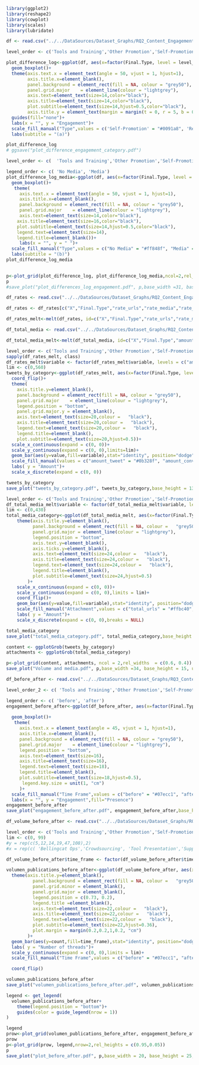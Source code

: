 ```{r}
library(ggplot2)
library(reshape2)
library(cowplot)
library(scales)
library(lubridate)
```

```{r}

df <- read.csv("../../DataSources/Dataset_Graphs/RQ2_Content_Engagement/first_graphs.csv", header=TRUE)

```

```{r}
level_order <- c('Tools and Training','Other Promotion','Self-Promotion', 'Bellingcat Ops', 'Crowdsourcing','Research Publication') 

plot_difference_log<-ggplot(df, aes(x=factor(Final.Type, level = level_order), y=log_engagement_per_post_per_follower,fill=Final.Type)) + 
  geom_boxplot()+
  theme(axis.text.x = element_text(angle = 50, vjust = 1, hjust=1),
        axis.title.x=element_blank(),
        panel.background = element_rect(fill = NA, colour = "grey50"),
        panel.grid.major    = element_line(colour = "lightgrey"),
        axis.text=element_text(size=14,color="black"),
        axis.title=element_text(size=14,color="black"),
        plot.subtitle=element_text(size=14,hjust=0.5,color="black"),
        axis.title.y = element_text(margin = margin(t = 0, r = 5, b = 0, l = 0)))+
  guides(fill="none")+
  labs(x = "", y = "Engagement")+
  scale_fill_manual("Type",values = c('Self-Promotion' = "#0091a8", 'Research Publication'="#0091a8", 'Other Promotion'="#0091a8", 'Tools and Training'="#0091a8", 'Crowdsourcing'="#0091a8", 'Bellingcat Ops'="#0091a8"))+
  labs(subtitle = "(a)")

plot_difference_log
# ggsave("plot_difference_engagement_category.pdf")
```

```{r}
level_order <- c(  'Tools and Training','Other Promotion','Self-Promotion', 'Bellingcat Ops', 'Crowdsourcing','Research Publication')

legend_order <- c( 'No Media', 'Media') 
plot_difference_log_media<-ggplot(df, aes(x=factor(Final.Type, level = level_order), y=log_engagement_per_post_per_follower,fill=factor(media_Binary,legend_order))) + 
  geom_boxplot()+
   theme(
     axis.text.x = element_text(angle = 50, vjust = 1, hjust=1),
     axis.title.x=element_blank(),
     panel.background = element_rect(fill = NA, colour = "grey50"),
     panel.grid.major    = element_line(colour = "lightgrey"),
     axis.text=element_text(size=14,color="black"),
    axis.title=element_text(size=16,color="black"),
    plot.subtitle=element_text(size=14,hjust=0.5,color="black"),
    legend.text=element_text(size=14),
    legend.title=element_blank())+
     labs(x = "", y = " ")+
  scale_fill_manual("Type",values = c("No Media" = "#ff848f", "Media" = "#46a1de"))+
  labs(subtitle = "(b)")
plot_difference_log_media
 
```

```{r}

p<-plot_grid(plot_difference_log, plot_difference_log_media,ncol=2,rel_widths = c(0.44, 0.56))
p
#save_plot("plot_differences_log_engagement.pdf", p,base_width =31, base_height = 11, units = "cm" )
```

```{r}

df_rates <- read.csv("../../DataSources/Dataset_Graphs/RQ2_Content_Engagement/rates.csv", header=TRUE, sep= ",")

df_rates <- df_rates[c("X","Final.Type","rate_urls","rate_media","rate_hashtags","amount_conversation","amount_tweet")]
```

```{r}

df_rates_melt<-melt(df_rates, id=c("X","Final.Type","rate_urls","rate_media","rate_hashtags"))
```


```{r}

df_total_media <- read.csv("../../DataSources/Dataset_Graphs/RQ2_Content_Engagement/total_media.csv", header=TRUE, sep= ",")
```

```{r}
df_total_media_melt<-melt(df_total_media, id=c("X","Final.Type","amount_tweet","amount_conversation"))
```

```{r}
level_order <- c('Tools and Training','Other Promotion','Self-Promotion', 'Bellingcat Ops', 'Crowdsourcing','Research Publication')
sapply(df_rates_melt, class)
df_rates_melt$variable <- factor(df_rates_melt$variable, levels = c("amount_conversation","amount_tweet"))
lim <- c(0,560)
tweets_by_category<-ggplot(df_rates_melt, aes(x=factor(Final.Type, level = level_order))) +
  coord_flip()+
  theme(
    axis.title.y=element_blank(),
    panel.background = element_rect(fill = NA, colour = "grey50"),
    panel.grid.major    = element_line(colour = "lightgrey"),
    legend.position = "bottom",
    panel.grid.major.y = element_blank(),
    axis.text=element_text(size=20,colour =   "black"),
    axis.title=element_text(size=20,colour =   "black"),
    legend.text=element_text(size=20,colour =   "black"),
    legend.title=element_blank(),
    plot.subtitle=element_text(size=20,hjust=0.5))+
  scale_x_continuous(expand = c(0, 0))+
  scale_y_continuous(expand = c(0, 0),limits=lim)+
  geom_bar(aes(y=value,fill=variable),stat="identity", position="dodge")+
  scale_fill_manual(values = c("amount_tweet" = "#0b328f", "amount_conversation" = "#e8607b"),labels = c("Individual Tweets","Threads"))+
  labs( y = "Amount")+
  scale_x_discrete(expand = c(0, 0))

tweets_by_category
save_plot("tweets_by_category.pdf", tweets_by_category,base_height = 13,base_width = 18, units = "cm")
```

```{r}

level_order <- c('Tools and Training','Other Promotion','Self-Promotion', 'Bellingcat Ops', 'Crowdsourcing','Research Publication')
df_total_media_melt$variable <- factor(df_total_media_melt$variable, levels = c("total_hashtags","total_media","total_urls"))
lim <- c(0,430)
total_media_category<-ggplot(df_total_media_melt, aes(x=factor(Final.Type, level = level_order))) +
    theme(axis.title.y=element_blank(), 
          panel.background = element_rect(fill = NA, colour =   "grey50"),
          panel.grid.major = element_line(colour = "lightgrey"),
          legend.position = "bottom", 
          axis.text.y=element_blank(),
          axis.ticks.y=element_blank(),
          axis.text=element_text(size=24,colour =   "black"),
          axis.title=element_text(size=24,colour =   "black"),
          legend.text=element_text(size=24,colour =   "black"),
          legend.title=element_blank(),
          plot.subtitle=element_text(size=24,hjust=0.5)
        )+
    scale_x_continuous(expand = c(0, 0))+
    scale_y_continuous(expand = c(0, 0),limits = lim)+
    coord_flip()+
    geom_bar(aes(y=value,fill=variable),stat="identity", position="dodge")+
    scale_fill_manual("Attachment",values = c("total_urls" = "#ffbc40", "total_media" = "#0ea070","total_hashtags"="#9bb9d4"),labels = c("Urls","Media","Hashtags"))+
    labs( y = "Amount")+
    scale_x_discrete(expand = c(0, 0),breaks = NULL)

total_media_category
save_plot("total_media_category.pdf", total_media_category,base_height = 15,base_width = 14, units = "cm")
```

```{r}
content <- ggplotGrob(tweets_by_category)
attachments <- ggplotGrob(total_media_category)

p<-plot_grid(content, attachments, ncol = 2,rel_widths  = c(0.6, 0.4))
save_plot("Volume and media.pdf", p,base_width =34, base_height = 15, units = "cm" )
```


```{r}
df_before_after <- read.csv("../../DataSources/Dataset_Graphs/RQ3_Content_Engagement/before_after.csv", header=TRUE, sep= ",")
```

```{r}
level_order_2 <- c( 'Tools and Training','Other Promotion','Self-Promotion', 'Bellingcat Ops', 'Crowdsourcing','Research Publication')  

legend_order <- c( 'before', 'after') 
engagement_before_after<-ggplot(df_before_after, aes(x=factor(Final.Type, level = level_order_2), y=log_engagement_per_post_per_follower,fill=factor(time_frame,legend_order))) + 
  
  geom_boxplot()+
   theme(
     axis.text.x = element_text(angle = 45, vjust = 1, hjust=1),
     axis.title.x=element_blank(), 
     panel.background = element_rect(fill = NA, colour = "grey50"),
     panel.grid.major    = element_line(colour = "lightgrey"),
     legend.position = "bottom", 
     axis.text=element_text(size=16),
     axis.title=element_text(size=16),
     legend.text=element_text(size=18),
     legend.title=element_blank(),
     plot.subtitle=element_text(size=18,hjust=0.5),
      legend.key.size = unit(1, "cm")
     )+
  scale_fill_manual("Time Frame",values = c("before" = "#07ecc1", "after" = "#037e5e"),labels = c("Pre","Post"))+
  labs(x = "", y = "Engagement",fill="Presence")
engagement_before_after
save_plot("engagement_before_after.pdf", engagement_before_after,base_height = 13,base_width = 22, units = "cm")

```

```{r}
df_volume_before_after <- read.csv("../../DataSources/Dataset_Graphs/RQ3_Content_Engagement/df_bellingcat_volumen_after_war.csv", header=TRUE, sep= ",")
```

```{r}

level_order <- c('Tools and Training','Other Promotion','Self-Promotion', 'Bellingcat Ops', 'Crowdsourcing','Research Publication')
lim <- c(0, 99)
#y = rep(c(5,12,14,19,47,108),2)
#x = rep(c( 'Bellingcat Ops','Crowdsourcing', 'Tool Presentation','Support other content', 'Self-Promotion','Research Publication') , 2)

df_volume_before_after$time_frame <- factor(df_volume_before_after$time_frame, levels = c("after","before"))

volumen_publications_before_after<-ggplot(df_volume_before_after, aes(x=factor(Final.Type, level = level_order)))+
  theme(axis.title.y=element_blank(), 
          panel.background = element_rect(fill = NA, colour =   "grey50"),
          panel.grid.minor = element_blank(),
          panel.grid.major = element_blank(), 
          legend.position = c(0.73, 0.2),
          legend.title =element_blank(),
          axis.text=element_text(size=22,colour =   "black"),
          axis.title=element_text(size=22,colour =   "black"),
          legend.text=element_text(size=22,colour =   "black"),
          plot.subtitle=element_text(size=22,hjust=0.36),
          plot.margin = margin(0.2,0.2,1,0.2, "cm")
        )+
  geom_bar(aes(y=count,fill=time_frame),stat="identity", position="dodge")+
  labs( y = "Number of threads")+
  scale_y_continuous(expand = c(0, 0),limits = lim)+
  scale_fill_manual("Time Frame",values = c("before" = "#07ecc1", "after" = "#037e5e"),labels = c("Before","After"))+

  coord_flip()

volumen_publications_before_after
save_plot("volumen_publications_before_after.pdf", volumen_publications_before_after,base_height = 12,base_width = 20, units = "cm")

```

```{r}
legend <- get_legend(
  volumen_publications_before_after+
    theme(legend.position = "bottom")+
    guides(color = guide_legend(nrow = 1)) 
)

legend
prow<-plot_grid(volumen_publications_before_after, engagement_before_after, nrow = 2, rel_heights = c(0.5,0.5))
prow
p<-plot_grid(prow, legend,nrow=2,rel_heights = c(0.95,0.05))
p
save_plot("plot_before_after.pdf", p,base_width = 20, base_height = 25, units = "cm")
```